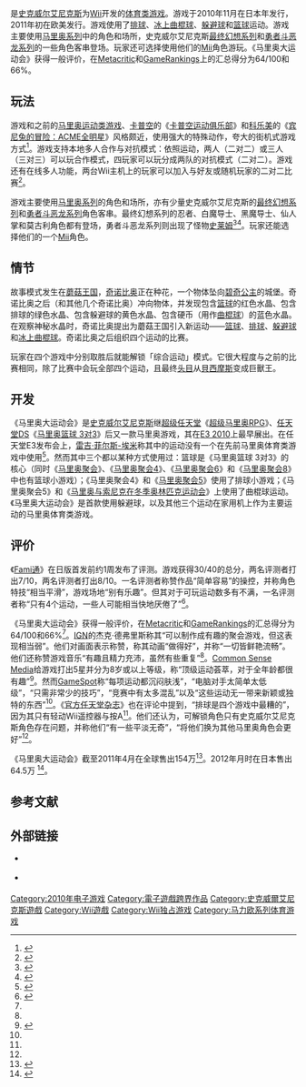 {{NoteTA
| G1=Games
| G2=Mario
| G3=Square Enix
}}
{{Infobox video game
| title = 马里奥大运动会
| japanese = マリオスポーツミックス
| english = Mario Sports Mix
| image =
| developer = [[史克威尔艾尼克斯|史克威尔艾尼克斯]]<br>[[任天堂企划开发本部|任天堂企划开发本部第4制作组]]
| publisher = [[任天堂|任天堂]]
| producer = 野中豐和<br />三浦弘行
| director = Shin Azuma<ref name="Credits">The Ending Credits</ref>
| artist = 小林元
| composer = [[祖坚正庆|祖坚正庆]]<br />[[谷冈久美|谷冈久美]]<ref name="Credits">The Ending Credits</ref>
| series = [[马里奥系列|马里奥系列]]
| platforms = [[Wii|Wii]]
| released = {{vgrelease new|JP|2010年11月25日|AU|2011年1月27日<ref name="audate">{{cite web|url=http://nintendo.com.au/index.php?action=news&nid=421&pageID=6|title=Mario Sports Mix|date=2011-01-04|publisher=[[Nintendo_Australia|Nintendo Australia]]|accessdate=2011-01-04|archive-date=2019-12-03|archive-url=https://web.archive.org/web/20191203233053/https://www.nintendo.com.au/index.php?action=news&nid=421&pageID=6|dead-url=yes}}</ref>|EU|2011年1月28日|英国|2011年2月4日|NA|2011年2月7日}}
| genre = [[体育类游戏|体育类]]
| modes = [[单人电子游戏|单人]]、[[多人电子游戏|多人]]（本地或联机）
}}

{{vgname|马里奥大运动会|ja=マリオスポーツミックス|en=Mario Sports Mix|cn=马里奥大运动会|tw=瑪利歐綜合運動}}是[[史克威尔艾尼克斯|史克威尔艾尼克斯]]为[[Wii|Wii]]开发的[[体育类游戏|体育类游戏]]。游戏于2010年11月在日本年发行，2011年初在欧美发行。游戏使用了[[排球|排球]]、[[冰上曲棍球|冰上曲棍球]]、[[躲避球|躲避球]]和[[篮球|篮球]]运动。游戏主要使用[[马里奥系列|马里奥系列]]中的角色和场所，史克威尔艾尼克斯[[最终幻想系列|最终幻想系列]]和[[勇者斗恶龙系列|勇者斗恶龙系列]]的一些角色客串登场。玩家还可选择使用他们的[[Mii|Mii]]角色游玩。《马里奥大运动会》获得一般评价，在[[Metacritic|Metacritic]]和[[GameRankings|GameRankings]]上的汇总得分为64/100和66%。

== 玩法 ==

游戏和之前的[[马里奥运动类游戏列表|马里奥运动类游戏]]、[[卡普空|卡普空]]的《[[卡普空运动俱乐部|卡普空运动俱乐部]]》和[[科乐美|科乐美]]的《[[宾尼兔的冒险：ACME全明星|宾尼兔的冒险：ACME全明星]]》风格颇近，使用强大的特殊动作，夸大的街机式游戏方式<ref name="gameplay">{{cite web|url=http://uk.gamespot.com/wii/sports/mariosportsmix/news.html?sid=6265638&mode=previews|title=Mario Sports Mix First Look|first=Justin|last=Calvert|date=2010-06-15|publisher=[[GameSpot|GameSpot]]|accessdate=2010-11-28|deadurl=yes|archiveurl=https://archive.is/20130124061809/http://uk.gamespot.com/wii/sports/mariosportsmix/news.html?sid=6265638&mode=previews|archivedate=2013-01-24}}</ref>。游戏支持本地多人合作与对抗模式：依照运动，两人（二对二）或三人（三对三）可以玩合作模式，四玩家可以玩分成两队的对抗模式（二对二）。游戏还有在线多人功能，两台Wii主机上的玩家可以加入与好友或随机玩家的二对二比赛<ref name="online">{{cite web|url=http://uk.wii.ign.com/articles/112/1128307p1.html| deadurl=yes | archiveurl=https://web.archive.org/web/20101022043231/http://uk.wii.ign.com/articles/112/1128307p1.html | archivedate=October 22, 2010 | title=Mario Sports Mix Goes Online|first=Anoop|last=Gantayat|date=2010-10-15|publisher=[[IGN|IGN]]|accessdate=November 8, 2013}}</ref>。

游戏主要使用[[马里奥系列|马里奥系列]]的角色和场所，亦有少量史克威尔艾尼克斯的[[最终幻想系列|最终幻想系列]]和[[勇者斗恶龙系列|勇者斗恶龙系列]]角色客串。最终幻想系列的忍者、白魔导士、黑魔导士、仙人掌和莫古利角色都有登场，勇者斗恶龙系列则出现了怪物[[史莱姆_(勇者斗恶龙)|史莱姆]]<ref name="finalfantasy">{{cite web|url=http://kotaku.com/5687485/there's-a-little-final-fantasy-in-mario-sports-mix|title=There's A Little Final Fantasy In Mario Sports Mix|first=Mike|last=Fahey|date=2010-11-11|publisher=[[Kotaku|Kotaku]]|accessdate=2010-11-28}}</ref><ref name="dragonquest">{{cite web|url=http://www.siliconera.com/2010/11/15/the-dragon-quest-character-in-mario-sports-mix-is/|title=The Dragon Quest Character In Mario Sports Mix Is...|first=Spencer|last=Yip|date=2010-11-15|publisher=Siliconera|accessdate=2010-11-28|archive-date=2019-11-05|archive-url=https://web.archive.org/web/20191105130626/https://www.siliconera.com/2010/11/15/the-dragon-quest-character-in-mario-sports-mix-is/|dead-url=no}}</ref>。玩家还能选择他们的一个[[Mii|Mii]]角色。

== 情节 ==

故事模式发生在[[蘑菇王国|蘑菇王国]]，[[奇诺比奥|奇诺比奥]]正在种花，一个物体坠向[[碧奇公主|碧奇公主]]的城堡。奇诺比奥之后（和其他几个奇诺比奥）冲向物体，并发现包含[[篮球_(球)|篮球]]的红色水晶、包含排球的绿色水晶、包含躲避球的黄色水晶、包含硬币（用作[[曲棍球|曲棍球]]）的蓝色水晶。在观察神秘水晶时，奇诺比奥提出为蘑菇王国引入新运动——[[篮球|篮球]]、[[排球|排球]]、[[躲避球|躲避球]]和[[冰上曲棍球|冰上曲棍球]]。奇诺比奥之后组织四个运动的比赛。

玩家在四个游戏中分别取胜后就能解锁「综合运动」模式。它很大程度与之前的比赛相同，除了比赛中会玩全部四个运动，且最终[[头目_(角色类型)|头目]]从[[貝西摩斯|貝西摩斯]]变成巨獸王。

== 开发 ==

《马里奥大运动会》是[[史克威尔艾尼克斯|史克威尔艾尼克斯]]继[[超级任天堂|超级任天堂]]《[[超级马里奥RPG|超级马里奥RPG]]》、[[任天堂DS|任天堂DS]]《[[马里奥篮球_3对3|马里奥篮球 3对3]]》后又一款马里奥游戏，其在[[E3_2010|E3 2010]]上最早展出。在任天堂E3发布会上，[[雷吉·菲尔斯-埃米|雷吉·菲尔斯-埃米]]称其中的运动没有一个在先前马里奥体育类游戏中使用<ref name="e3">{{cite web|url=http://e3.nintendo.com/e3-presentation/index.html|title=Nintendo E3 Network | E3 Presentation|date=2010-06-15|publisher=[[Nintendo|Nintendo of America]]|accessdate=2010-11-28|deadurl=yes|archiveurl=https://web.archive.org/web/20101124061027/http://e3.nintendo.com/e3-presentation/index.html|archivedate=2010-11-24}}</ref>。然而其中三个都以某种方式使用过：篮球是《马里奥篮球 3对3》的核心（同时《[[马里奥聚会_(游戏)|马里奥聚会]]》、《[[马里奥聚会4|马里奥聚会4]]》、《[[马里奥聚会6|马里奥聚会6]]》和《[[马里奥聚会8|马里奥聚会8]]》中也有篮球小游戏）；《马里奥聚会4》和《[[马里奥聚会5|马里奥聚会5]]》使用了排球小游戏；《马里奥聚会5》和《[[马里奥与索尼克在冬季奥林匹克运动会|马里奥与索尼克在冬季奥林匹克运动会]]》上使用了曲棍球运动。《马里奥大运动会》是首款使用躲避球，以及其他三个运动在家用机上作为主要运动的马里奥体育类游戏。

== 评价 ==

{{Video game reviews
| GR = 66%<ref name="GR">{{cite web |url=http://www.gamerankings.com/wii/997753-mario-sports-mix/index.html |publisher=[[GameRankings|GameRankings]] |title=Mario Sports Mix |accessdate=March 23, 2011 |archive-date=2019-12-09 |archive-url=https://web.archive.org/web/20191209012853/https://www.gamerankings.com/wii/997753-mario-sports-mix/index.html |dead-url=no }}</ref>
| MC = 64/100<ref name="MC">{{cite web |url=http://www.metacritic.com/game/wii/mario-sports-mix/critic-reviews |title=Mario Sports Mix Critic Reviews |publisher=[[Metacritic|Metacritic]] |accessdate=23 March 2011 |archive-date=2019-10-29 |archive-url=https://web.archive.org/web/20191029200623/https://www.metacritic.com/game/wii/mario-sports-mix/critic-reviews |dead-url=no }}</ref>
| Fam = 30/40<ref name="famitsu" />
| NP = 8/10<ref>''[[Nintendo_Power|Nintendo Power]]'' Feb 2011, p.82</ref>
| ONM = 72%<ref name="ONM">{{Cite web |url=http://www.officialnintendomagazine.co.uk/article.php?id=23440 |title=Wii Review: Mario Sports Mix review - Official Nintendo Magazine |access-date=2014-07-28 |archive-url=https://web.archive.org/web/20110207155702/http://www.officialnintendomagazine.co.uk/article.php?id=23440 |archive-date=2011-02-07 |dead-url=yes }}</ref>
| EuroG = 7/10<ref name="EuroG">{{cite web |url=http://www.eurogamer.net/articles/2011-01-28-mario-sports-mix-review |title=Mario Sports Mix Wii Review - Page 1 | Eurogamer.net |publisher=[[Eurogamer|Eurogamer]] |author=Keza MacDonald |date=28 January 2011 |accessdate=2011-02-07 |archive-date=2021-05-23 |archive-url=https://web.archive.org/web/20210523164413/https://www.eurogamer.net/articles/2011-01-28-mario-sports-mix-review |dead-url=no }}</ref>
| IGN = 6.5<ref name="IGN">{{cite web |url=http://wii.ign.com/articles/114/1148337p1.html |title=Mario Sports Mix Review - Wii Review at IGN |publisher=[[IGN|IGN]] |author=Jack DeVries |date=February 7, 2011 |accessdate=2011-02-07 |archive-url=https://web.archive.org/web/20110212185701/http://wii.ign.com/articles/114/1148337p1.html |archive-date=2011-02-12 |dead-url=yes }}</ref>
| GSpot = 4/10<ref name="GameSpot">{{cite web|last=Mc Shea|first=Tom|title=Mario Sports Mix Review for Wii - GameSpot|url=http://www.gamespot.com/wii/sports/mariosportsmix/review.html|publisher=GameSpot|accessdate=2011-02-09|date=2011-02-08|archive-date=2011-10-29|archive-url=https://web.archive.org/web/20111029015750/http://www.gamespot.com/wii/sports/mariosportsmix/review.html|dead-url=yes}}</ref>
}}

《[[Fami通|Fami通]]》在日版首发前约1周发布了评测。游戏获得30/40的总分，两名评测者打出7/10，两名评测者打出8/10。一名评测者称赞作品“简单容易”的操控，并称角色特技“相当平滑”，游戏场地“别有乐趣”。但其对于可玩运动数多有不满，一名评测者称“只有4个运动，一些人可能相当快地厌倦了”<ref name="famitsu">{{cite web|url=http://www.1up.com/news/japan-review-check-mario-sports|title=Japan Review Check: Mario Sports Mix, DoDonPachi|first=Kevin|last=Gilford|date=2010-11-17|publisher=[[1UP.com|1UP.com]]|accessdate=2010-12-06|deadurl=yes|archiveurl=https://web.archive.org/web/20150609104517/http://www.1up.com/news/japan-review-check-mario-sports|archivedate=2015-06-09}}</ref>。

《马里奥大运动会》获得一般评价，在[[Metacritic|Metacritic]]和[[GameRankings|GameRankings]]的汇总得分为64/100和66%<ref name="MC" />。[[IGN|IGN]]的杰克·德弗里斯称其“可以制作成有趣的聚会游戏，但这表现相当弱”。他们对画面表示称赞，称其动画“做得好”，并称“一切皆鲜艳流畅”。他们还称赞游戏音乐“有趣且精力充沛，虽然有些重复”<ref name="IGN" />。[[Common_Sense_Media|Common Sense Media]]给游戏打出5星并分为8岁或以上等级，称“顶级运动荟萃，对于全年龄都很有趣”<ref>{{Cite web |url=http://www.commonsensemedia.org/game-reviews/mario-sports-mix |title=Mario Sports Mix - Review on Common Sense Media |access-date=2014-07-28 |archive-date=2021-01-13 |archive-url=https://web.archive.org/web/20210113073101/https://www.commonsensemedia.org/game-reviews/mario-sports-mix |dead-url=no }}</ref>。然而[[GameSpot|GameSpot]]称“每项运动都沉闷肤浅”，“电脑对手太简单太低级”，“只需非常少的技巧”，“竞赛中有太多混乱”以及“这些运动无一带来新颖或独特的东西”<ref name="GameSpot" />。《[[官方任天堂杂志|官方任天堂杂志]]》也在评论中提到，“排球是四个游戏中最糟的”，因为其只有轻动Wii遥控器与按A<ref name="ONM" />。他们还认为，可解锁角色只有史克威尔艾尼克斯角色存在问题，并称他们“有一些平淡无奇”，“将他们换为其他马里奥角色会更好”<ref name="ONM" />。

《马里奥大运动会》截至2011年4月在全球售出154万<ref name="110426e">{{cite web|url=http://www.nintendo.co.jp/ir/pdf/2011/110426e.pdf#page=5|title=Supplementary Information about Earnings Release|publisher=[[Nintendo|Nintendo]]|date=2011-04-26|format=pdf|accessdate=2011-04-26|pages=10|archive-date=2013-01-12|archive-url=https://www.webcitation.org/6DbajAQdA?url=http://www.nintendo.co.jp/ir/pdf/2011/110426e.pdf#page=5|dead-url=no}}</ref>。2012年月时在日本售出64.5万 <ref>{{cite journal|title=週刊ファミ通|issue=1206|publisher=エンターブレイン|year=2012|page=10|language=ja}}</ref>。{{clear}}

== 参考文献 ==
{{reflist}}

== 外部链接 ==
{{Portal|瑪利歐系列}}

* {{Official|http://www.nintendo.co.jp/wii/rmkj/index.html|日本官方网站}} {{ja icon}}
* {{Official|http://mariosportsmix.nintendo.com/|北美官方网站}} {{en icon}}

{{马里奥体育类游戏}}
{{勇者鬥惡龍系列}}

{{DEFAULTSORT:Mario Sports Mix}}
[[Category:2010年电子游戏|Category:2010年电子游戏]]
[[Category:電子遊戲跨界作品|Category:電子遊戲跨界作品]]
[[Category:史克威爾艾尼克斯遊戲|Category:史克威爾艾尼克斯遊戲]]
[[Category:Wii遊戲|Category:Wii遊戲]]
[[Category:Wii独占游戏|Category:Wii独占游戏]]
[[Category:马力欧系列体育游戏|Category:马力欧系列体育游戏]]